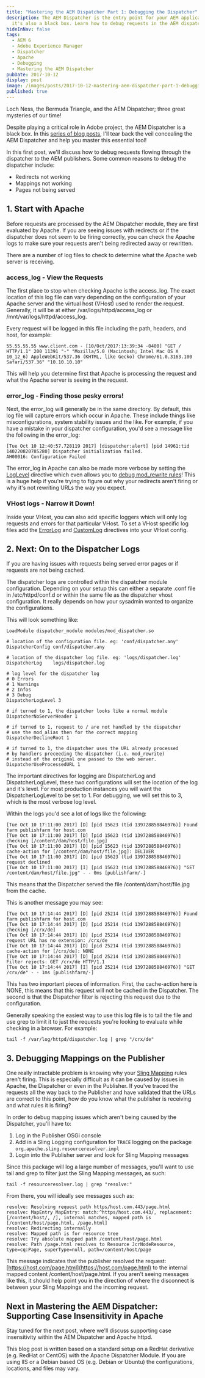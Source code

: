```yaml
---
title: "Mastering the AEM Dispatcher Part 1: Debugging the Dispatcher"
description: The AEM Dispatcher is the entry point for your AEM application, but
  it's also a black box. Learn how to debug requests in the AEM dispatcher.
hideInNav: false
tags:
  - AEM 6
  - Adobe Experience Manager
  - Dispatcher
  - Apache
  - Debugging
  - Mastering the AEM Dispatcher
pubDate: 2017-10-12
display: post
image: /images/posts/2017-10-12-mastering-aem-dispatcher-part-1-debugging/dispatcher-loch-ness.jpg
published: true
---
```


Loch Ness, the Bermuda Triangle, and the AEM Dispatcher; three great mysteries of our time!

Despite playing a critical role in Adobe project, the AEM Dispatcher is a black box. In this [series of blog posts](/tag/Mastering%20the%20AEM%20Dispatcher/), I'll tear back the veil concealing the AEM Dispatcher and help you master this essential tool!

In this first post, we'll discuss how to debug requests flowing through the dispatcher to the AEM publishers. Some common reasons to debug the dispatcher include:

* Redirects not working
* Mappings not working
* Pages not being served

## 1\. Start with Apache

Before requests are processed by the AEM Dispatcher module, they are first evaluated by Apache. If you are seeing issues with redirects or if the dispatcher does not seem to be firing correctly, you can check the Apache logs to make sure your requests aren't being redirected away or rewritten.

There are a number of log files to check to determine what the Apache web server is receiving.

### access\_log - View the Requests

The first place to stop when checking Apache is the access\_log. The exact location of this log file can vary depending on the configuration of your Apache server and the virtual host (VHost) used to render the request. Generally, it will be at either /var/logs/httpd/access\_log or /mnt/var/logs/httpd/access\_log.

Every request will be logged in this file including the path, headers, and host, for example:

```
55.55.55.55 www.client.com - [10/Oct/2017:13:39:34 -0400] "GET / HTTP/1.1" 200 11391 "-" "Mozilla/5.0 (Macintosh; Intel Mac OS X 10_12_6) AppleWebKit/537.36 (KHTML, like Gecko) Chrome/61.0.3163.100 Safari/537.36" "10.10.10.10"
```

This will help you determine first that Apache is processing the request and what the Apache server is seeing in the request.

### error\_log - Finding those pesky errors!

Next, the error\_log will generally be in the same directory. By default, this log file will capture errors which occur in Apache. These include things like misconfigurations, system stability issues and the like. For example, if you have a mistake in your dispatcher configuration, you'd see a message like the following in the error\_log:

```
[Tue Oct 10 12:40:57.728119 2017] [dispatcher:alert] [pid 14961:tid 140220820785280] Dispatcher initialization failed.
AH00016: Configuration Failed
```

The error\_log in Apache can also be made more verbose by setting the [LogLevel](http://httpd.apache.org/docs/current/mod/core.html#loglevel) directive which even allows you to [debug mod\_rewrite rules](http://httpd.apache.org/docs/current/mod/mod%5Frewrite.html#logging)! This is a huge help if you're trying to figure out why your redirects aren't firing or why it's not rewriting URLs the way you expect.

### VHost logs - Narrow it Down!

Inside your VHost, you can also add specific loggers which will only log requests and errors for that particular VHost. To set a VHost specific log files add the [ErrorLog](https://httpd.apache.org/docs/2.4/mod/core.html#errorlog) and [CustomLog](http://httpd.apache.org/docs/current/mod/mod%5Flog%5Fconfig.html#customlog) directives into your VHost config.

## 2\. Next: On to the Dispatcher Logs

If you are having issues with requests being served error pages or if requests are not being cached. 

The dispatcher logs are controlled within the dispatcher module configuration. Depending on your setup this can either a separate .conf file in /etc/httpd/conf.d or within the same file as the dispatcher vhost configuration. It really depends on how your sysadmin wanted to organize the configurations.

This will look something like:

```
LoadModule dispatcher_module modules/mod_dispatcher.so

# location of the configuration file. eg: 'conf/dispatcher.any'
DispatcherConfig conf/dispatcher.any

# location of the dispatcher log file. eg: 'logs/dispatcher.log'
DispatcherLog    logs/dispatcher.log 

# log level for the dispatcher log
# 0 Errors
# 1 Warnings
# 2 Infos
# 3 Debug
DispatcherLogLevel 3

# if turned to 1, the dispatcher looks like a normal module
DispatcherNoServerHeader 1 

# if turned to 1, request to / are not handled by the dispatcher
# use the mod_alias then for the correct mapping
DispatcherDeclineRoot 1

# if turned to 1, the dispatcher uses the URL already processed 
# by handlers preceeding the dispatcher (i.e. mod_rewrite) 
# instead of the original one passed to the web server. 
DispatcherUseProcessedURL 1
```

The important directives for logging are DispatcherLog and DispatcherLogLevel, these two configurations will set the location of the log and it's level. For most production instances you will want the DispatcherLogLevel to be set to 1\. For debugging, we will set this to 3, which is the most verbose log level.

Within the logs you'd see a lot of logs like the following:

```
[Tue Oct 10 17:11:00 2017] [D] [pid 15623 (tid 139728858846976)] Found farm publishfarm for host.com
[Tue Oct 10 17:11:00 2017] [D] [pid 15623 (tid 139728858846976)] checking [/content/dam/host/file.jpg]
[Tue Oct 10 17:11:00 2017] [D] [pid 15623 (tid 139728858846976)] cache-action for [/content/dam/host/file.jpg]: DELIVER
[Tue Oct 10 17:11:00 2017] [D] [pid 15623 (tid 139728858846976)] request declined
[Tue Oct 10 17:11:00 2017] [I] [pid 15623 (tid 139728858846976)] "GET /content/dam/host/file.jpg" - - 0ms [publishfarm/-]
```

This means that the Dispatcher served the file /content/dam/host/file.jpg from the cache.

This is another message you may see:

```
[Tue Oct 10 17:14:44 2017] [D] [pid 25214 (tid 139728858846976)] Found farm publishfarm for host.com
[Tue Oct 10 17:14:44 2017] [D] [pid 25214 (tid 139728858846976)] checking [/crx/de]
[Tue Oct 10 17:14:44 2017] [D] [pid 25214 (tid 139728858846976)] request URL has no extension: /crx/de
[Tue Oct 10 17:14:44 2017] [D] [pid 25214 (tid 139728858846976)] cache-action for [/crx/de]: NONE
[Tue Oct 10 17:14:44 2017] [D] [pid 25214 (tid 139728858846976)] Filter rejects: GET /crx/de HTTP/1.1
[Tue Oct 10 17:14:44 2017] [I] [pid 25214 (tid 139728858846976)] "GET /crx/de" - - 1ms [publishfarm/-]
```

This has two important pieces of information. First, the cache-action here is NONE, this means that this request will not be cached in the Dispatcher. The second is that the Dispatcher filter is rejecting this request due to the configuration. 

Generally speaking the easiest way to use this log file is to tail the file and use grep to limit it to just the requests you're looking to evaluate while checking in a browser. For example:

```
tail -f /var/log/httpd/dispatcher.log | grep "/crx/de"
```

## 3\. Debugging Mappings on the Publisher

One really intractable problem is knowing why your [Sling Mapping](https://sling.apache.org/documentation/the-sling-engine/mappings-for-resource-resolution.html) rules aren't firing. This is especially difficult as it can be caused by issues in Apache, the Dispatcher or even in the Publisher. If you've traced the requests all the way back to the Publisher and have validated that the URLs are correct to this point, how do you know what the publisher is receiving and what rules it is firing?

In order to debug mapping issues which aren't being caused by the Dispatcher, you'll have to:

1. Log in the Publisher OSGi console
2. Add in a Sling Logging configuration for `TRACE` logging on the package `org.apache.sling.resourceresolver.impl`
3. Login into the Publisher server and look for Sling Mapping messages

Since this package will log a large number of messages, you'll want to use tail and grep to filter just the Sling Mapping messages, as such:

```
tail -f resourceresolver.log | grep "resolve:"
```

From there, you will ideally see messages such as:

```
resolve: Resolving request path https/host.com.443/page.html
resolve: MapEntry MapEntry: match:^https/host.com.443/, replacement:[/content/host/, /], internal matches, mapped path is [/content/host/page.html, /page.html]  
resolve: Redirecting internally
resolve: Mapped path is for resource tree
resolve: Try absolute mapped path /content/host/page.html
resolve: Path /page.html resolves to Resource JcrNodeResource, type=cq:Page, superType=null, path=/content/host/page
```

This message indicates that the publisher resolved the request: [https://host.com/page.html](https://host.com/page.html) to the internal mapped content /content/host/page.html. If you aren't seeing messages like this, it should help point you in the direction of where the disconnect is between your Sling Mappings and the incoming request.

## Next in Mastering the AEM Dispatcher: Supporting Case Insensitivity in Apache

Stay tuned for the next post, where we'll discuss supporting case insensitivity within the AEM Dispatcher and Apache httpd.

This blog post is written based on a standard setup on a RedHat derivative (e.g. RedHat or CentOS) with the Apache Dispatcher Module. If you are using IIS or a Debian based OS (e.g. Debian or Ubuntu) the configurations, locations, and files may vary.
